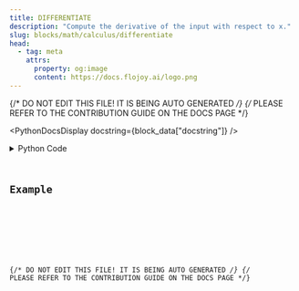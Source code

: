 ```yaml
---
title: DIFFERENTIATE
description: "Compute the derivative of the input with respect to x."
slug: blocks/math/calculus/differentiate
head:
  - tag: meta
    attrs:
      property: og:image
      content: https://docs.flojoy.ai/logo.png
---
```


{/* DO NOT EDIT THIS FILE! IT IS BEING AUTO GENERATED */}
{/* PLEASE REFER TO THE CONTRIBUTION GUIDE ON THE DOCS PAGE */}


<PythonDocsDisplay docstring={block_data["docstring"]} />
<details>
<summary>Python Code</summary>



<Code code={pythonCode} lang="py" wrap theme="dracula" />

[Find this Flojoy Block on GitHub](https://github.com/flojoy-ai/blocks/blob/main/blocks/MATH/CALCULUS/DIFFERENTIATE/DIFFERENTIATE.py)

</details>

## Example


<GetHelpWidget />


<AppDisplay app={app} blockName="DIFFERENTIATE" client:visible />


<Example />

{/* DO NOT EDIT THIS FILE! IT IS BEING AUTO GENERATED */}
{/* PLEASE REFER TO THE CONTRIBUTION GUIDE ON THE DOCS PAGE */}
